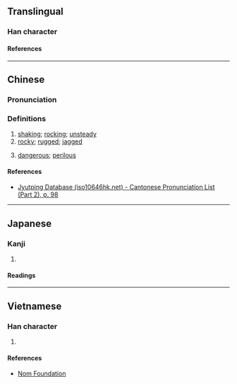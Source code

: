 {{character info}}
==Translingual==

===Han character===
{{Han char|rn=46|rad=山|as=04|sn=7|four=27247|canj=UNHE,XUNHE|ids=⿰山及}}

====References====
{{Han ref|kx=0308.170|dkj=07928|dj=0607.340|hdz=10764.180|uh=5C8B}}

----

==Chinese==
{{zh-forms}}

===Pronunciation===
{{zh-pron
|m=è
|c=ngap6,ap6
|mc=
|oc=
|ma=
|cat=
}}

===Definitions===
{{zh-hanzi}}

# [[shaking]]; [[rocking]]; [[unsteady]]
# [[rocky]]; [[rugged]]; [[jagged]]
# {{lb|zh|figurative}} [[dangerous]]; [[perilous]]

====References====
* [http://www.iso10646hk.net/jp/document/download.jsp Jyutping Database (iso10646hk.net) - Cantonese Pronunciation List (Part 2), p. 98]

----

==Japanese==

===Kanji===
{{ja-kanji|grade=|rs=山04}}

# {{rfdef|ja|sort=山04}}

====Readings====
{{ja-readings
|on=ごう
}}

----

==Vietnamese==

===Han character===
{{vi-readings|rs=山04|reading=gập}}

# {{rfdef|vi|sort=山04}}

====References====
* [http://nomfoundation.org/common/nom_details.php?codepoint=5c8b Nom Foundation]